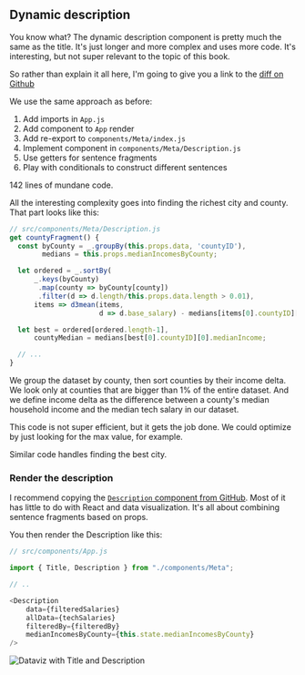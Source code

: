 ## Dynamic description

You know what? The dynamic description component is pretty much the same as the
title. It's just longer and more complex and uses more code. It's interesting,
but not super relevant to the topic of this book.

So rather than explain it all here, I'm going to give you a link to the
[diff on Github](https://github.com/Swizec/react-d3-walkthrough-livecode/commit/3b1052fe3f70ab12142e5aac684b95ed430b12b2)

We use the same approach as before:

1. Add imports in `App.js`
2. Add component to `App` render
3. Add re-export to `components/Meta/index.js`
4. Implement component in `components/Meta/Description.js`
5. Use getters for sentence fragments
6. Play with conditionals to construct different sentences

142 lines of mundane code.

All the interesting complexity goes into finding the richest city and county.
That part looks like this:

```javascript
// src/components/Meta/Description.js
get countyFragment() {
  const byCounty = _.groupBy(this.props.data, 'countyID'),
        medians = this.props.medianIncomesByCounty;

  let ordered = _.sortBy(
      _.keys(byCounty)
       .map(county => byCounty[county])
       .filter(d => d.length/this.props.data.length > 0.01),
      items => d3mean(items,
                      d => d.base_salary) - medians[items[0].countyID][0].medianIncome);

  let best = ordered[ordered.length-1],
      countyMedian = medians[best[0].countyID][0].medianIncome;

  // ...
}
```

We group the dataset by county, then sort counties by their income delta. We
look only at counties that are bigger than 1% of the entire dataset. And we
define income delta as the difference between a county's median household
income and the median tech salary in our dataset.

This code is not super efficient, but it gets the job done. We could optimize
by just looking for the max value, for example.

Similar code handles finding the best city.

### Render the description

I recommend copying the
[`Description` component from GitHub](https://github.com/Swizec/react-d3-walkthrough-livecode/commit/3b1052fe3f70ab12142e5aac684b95ed430b12b2).
Most of it has little to do with React and data visualization. It's all about
combining sentence fragments based on props.

You then render the Description like this:

```javascript
// src/components/App.js

import { Title, Description } from "./components/Meta";

// ..

<Description
    data={filteredSalaries}
    allData={techSalaries}
    filteredBy={filteredBy}
    medianIncomesByCounty={this.state.medianIncomesByCounty}
/>
```

![Dataviz with Title and Description](https://raw.githubusercontent.com/Swizec/react-d3js-es6-ebook/2018-version/manuscript/resources/images/2018/dataviz-with-description.png)